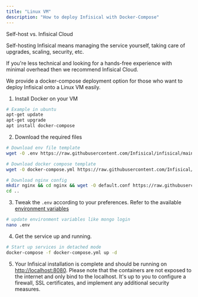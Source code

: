 ```yaml
---
title: "Linux VM"
description: "How to deploy Infisical with Docker-Compose"
---
```


<Info>
Self-host vs. Infisical Cloud

Self-hosting Infisical means managing the service yourself, taking care of upgrades, scaling, security, etc.

If you're less technical and looking for a hands-free experience with minimal overhead then we recommend Infisical Cloud.

</Info>

We provide a docker-compose deployment option for those who want to deploy Infisical onto a Linux VM easily.

1. Install Docker on your VM

```bash
# Example in ubuntu
apt-get update
apt-get upgrade
apt install docker-compose
```

2. Download the required files

```bash
# Download env file template
wget -O .env https://raw.githubusercontent.com/Infisical/infisical/main/.env.example

# Download docker compose template
wget -O docker-compose.yml https://raw.githubusercontent.com/Infisical/infisical/main/docker-compose.yml

# Download nginx config
mkdir nginx && cd nginx && wget -O default.conf https://raw.githubusercontent.com/Infisical/infisical/main/nginx/default.dev.conf
cd ..
```

3. Tweak the `.env` according to your preferences. Refer to the available [environment variables](../../self-hosting/configuration/envars)

```bash
# update environment variables like mongo login
nano .env
```

4. Get the service up and running.

```bash
# Start up services in detached mode
docker-compose -f docker-compose.yml up -d
```

5. Your Infisical installation is complete and should be running on [http://localhost:8080](http://localhost:8080). Please note that the containers are not exposed to the internet and only bind to the localhost. It's up to you to configure a firewall, SSL certificates, and implement any additional security measures.
